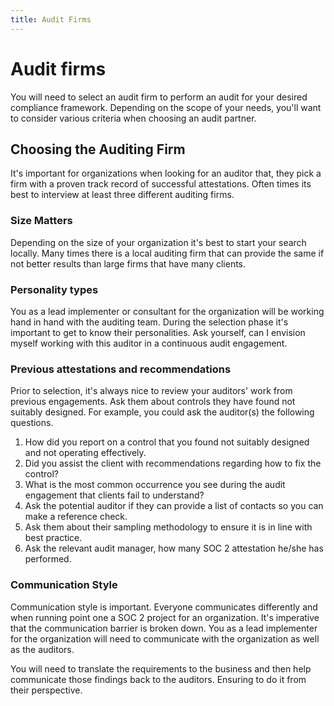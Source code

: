 ```yaml
---
title: Audit Firms
---
```


# Audit firms

You will need to select an audit firm to perform an audit for your desired compliance framework. Depending on the scope of your needs, you'll want to consider various criteria when choosing an audit partner.

## Choosing the Auditing Firm

It's important for organizations when looking for an auditor that, they pick a firm with a proven track record of successful attestations. Often times its best to interview at least three different auditing firms.

### Size Matters

Depending on the size of your organization it's best to start your search locally. Many times there is a local auditing firm that can provide the same if not better results than large firms that have many clients.

### Personality types

You as a lead implementer or consultant for the organization will be working hand in hand with the auditing team. During the selection phase it's important to get to know their personalities. Ask yourself, can I envision myself working with this auditor in a continuous audit engagement.

### Previous attestations and recommendations

Prior to selection, it's always nice to review your auditors' work from previous engagements. Ask them about controls they have found not suitably designed. For example, you could ask the auditor(s) the following questions.

1. How did you report on a control that you found not suitably designed and not operating effectively.
1. Did you assist the client with recommendations regarding how to fix the control?
1. What is the most common occurrence you see during the audit engagement that clients fail to understand?
1. Ask the potential auditor if they can provide a list of contacts so you can make a reference check.
1. Ask them about their sampling methodology to ensure it is in line with best practice.
1. Ask the relevant audit manager, how many SOC 2 attestation he/she has performed.

### Communication Style

Communication style is important. Everyone communicates differently and when running point one a SOC 2 project for an organization. It's imperative that the communication barrier is broken down. You as a lead implementer for the organization will need to communicate with the organization as well as the auditors.

You will need to translate the requirements to the business and then help communicate those findings back to the auditors. Ensuring to do it from their perspective.